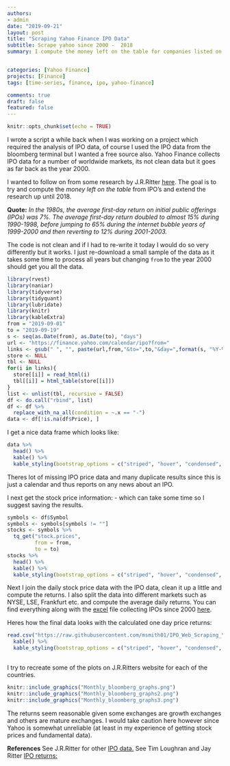```yaml
---
authors:
- admin
date: "2019-09-21"
layout: post
title: "Scraping Yahoo Finance IPO Data"
subtitle: Scrape yahoo since 2000 -  2018
summary: I compute the money left on the table for companies listed on the yahoo finance IPO calendar.


categories: [Yahoo Finance]
projects: [Finance]
tags: [time-series, finance, ipo, yahoo-finance]

comments: true
draft: false
featured: false
---
```






```r
knitr::opts_chunk$set(echo = TRUE)
```

I wrote a script a while back when I was working on a project which required the analysis of IPO data, of course I used the IPO data from the bloomberg terminal but I wanted a free source also. Yahoo Finance collects IPO data for a number of worldwide markets, its not clean data but it goes as far back as the year 2000. 

I wanted to follow on from some research by J.R.Ritter [here](https://site.warrington.ufl.edu/ritter/files/2019/08/Monnew.pdf). The goal is to try and compute the *money left on the table* from IPO's and extend the research up until 2018.

**Quote:** *In the 1980s, the average first-day return on initial public offerings (IPOs) was 7%. The average first-day return doubled to almost 15% during 1990-1998, before jumping to 65% during the internet bubble years of 1999-2000 and then reverting to 12% during 2001-2003.*

The code is not clean and if I had to re-write it today I would do so very differently but it works. I just re-download a small sample of the data as it takes some time to process all years but changing `from` to the year 2000 should get you all the data.


```r
library(rvest)
library(naniar)
library(tidyverse)
library(tidyquant)
library(lubridate)
library(knitr)
library(kableExtra)
from = "2019-09-01"
to = "2019-09-19"
s <- seq(as.Date(from), as.Date(to), "days")
url <- "https://finance.yahoo.com/calendar/ipo?from="
links <- gsub(" ", "", paste(url,from,"&to=",to,"&day=",format(s, "%Y-%m-%d")))
store <- NULL
tbl <- NULL
for(i in links){
  store[[i]] = read_html(i)
  tbl[[i]] = html_table(store[[i]])
}
list <- unlist(tbl, recursive = FALSE)
df <- do.call("rbind", list)
df <- df %>%
  replace_with_na_all(condition = ~.x == "-")
data <- df[!is.na(df$Price), ]
```

I get a nice data frame which looks like:

```r
data %>%
  head() %>%
  kable() %>%
  kable_styling(bootstrap_options = c("striped", "hover", "condensed", "responsive"))
```

Theres lot of missing IPO price data and many duplicate results since this is just a calendar and thus reports on any news about an IPO.

I next get the stock price information: - which can take some time so I suggest saving the results.

```r
symbols <- df$Symbol
symbols <- symbols[symbols != ""] 
stocks <- symbols %>%
  tq_get("stock.prices",
         from = from,
         to = to)
stocks %>%
  head() %>%
  kable() %>%
  kable_styling(bootstrap_options = c("striped", "hover", "condensed", "responsive"))
```


Next I join the daily stock price data with the IPO data, clean it up a little and compute the returns. I also split the data into different markets such as NYSE, LSE, Frankfurt etc. and compute the average daily returns. You can find everything along with the [excel](https://github.com/msmith01/IPO_Web_Scraping_Yahoo/blob/master/yahoo_finance_IPOs_2000_2018.csv) file collecting IPOs since 2000 [here](https://github.com/msmith01/IPO_Web_Scraping_Yahoo).

Heres how the final data looks with the calculated one day price returns:

```r
read.csv("https://raw.githubusercontent.com/msmith01/IPO_Web_Scraping_Yahoo/master/yahoo_finance_IPOs_2000_2018.csv", nrows = 10) %>%
  kable() %>%
  kable_styling(bootstrap_options = c("striped", "hover", "condensed", "responsive"))
  
```

I try to recreate some of the plots on J.R.Ritters website for each of the countries.


```r
knitr::include_graphics("Monthly_bloomberg_graphs.png")
knitr::include_graphics("Monthly_bloomberg_graphs2.png")
knitr::include_graphics("Monthly_bloomberg_graphs3.png")
```

The returns seem reasonable given some exchanges are growth exchanges and others are mature exchanges. I would take caution here however since Yahoo is somewhat unreliable (at least in my experience of getting stock prices and fundamental data).

**References**
See J.R.Ritter for other [IPO data.](https://site.warrington.ufl.edu/ritter/ipo-data/)
See Tim Loughran and Jay Ritter [IPO returns:](https://site.warrington.ufl.edu/ritter/files/2016/06/why-has-IPO-Underpricing-Increased-Over-Time.pdf)
